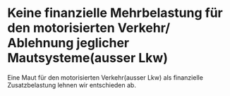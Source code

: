 = Keine finanzielle Mehrbelastung für den motorisierten Verkehr/ Ablehnung jeglicher Mautsysteme(ausser Lkw) =

Eine Maut für den motorisierten Verkehr(ausser Lkw) als finanzielle Zusatzbelastung lehnen wir entschieden ab.
